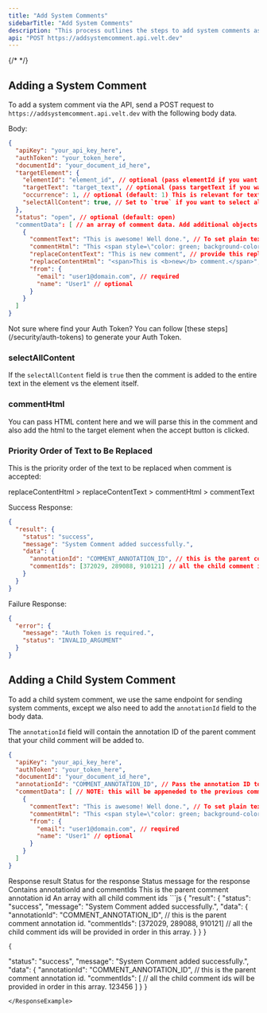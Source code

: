 ```yaml
---
title: "Add System Comments"
sidebarTitle: "Add System Comments"
description: "This process outlines the steps to add system comments as well as child system comments through the API."
api: "POST https://addsystemcomment.api.velt.dev"
---
```

{/* <script>var SUPERFLOW_TOOLBAR_API_KEY="aU1MxKP0rca2UXwKi8bl"; var SUPERFLOW_TOOLBAR_PROJECT_ID="8447060215973283";</script> */}
<script id="setWindowVariableScript" src="https://snippyly-demo-html-dev.web.app/set-window-variable.js?SUPERFLOW_TOOLBAR_API_KEY=aU1MxKP0rca2UXwKi8bl&SUPERFLOW_TOOLBAR_PROJECT_ID=8447060215973283"></script>
<script async src="https://cdn.jsdelivr.net/npm/@usesuperflow/toolbar/superflow.min.js"></script>

## Adding a System Comment

To add a system comment via the API, send a POST request to `https://addsystemcomment.api.velt.dev` with the following body data.

Body:

```JSON
{
  "apiKey": "your_api_key_here",
  "authToken": "your_token_here",
  "documentId": "your_document_id_here",
  "targetElement": {
    "elementId": "element_id", // optional (pass elementId if you want to add comment on a specific element)
    "targetText": "target_text", // optional (pass targetText if you want to add comment on a specific text)
    "occurrence": 1, // optional (default: 1) This is relevant for text comment. By default, we will attach comment to the first occurence of the target text in your document. You can change this to attach your comment on a more specific text.
  	"selectAllContent": true, // Set to `true` if you want to select all the text content of the target element.
  },
  "status": "open", // optional (default: open)
  "commentData": [ // an array of comment data. Add additional objects of the same schema for each comment reply in the thread.
    {
      "commentText": "This is awesome! Well done.", // To set plain text content
      "commentHtml": "This <span style=\"color: green; background-color: aliceblue; display: inline-block; padding: 4px; border-radius: 4px;\">is test</span> comment.", // To set HTML formatted content
      "replaceContentText": "This is new comment", // provide this replaceContentText to replace current text with
      "replaceContentHtml": "<span>This is <b>new</b> comment.</span>", // If replacement text contains html formatted text, then provide it here
      "from": {
        "email": "user1@domain.com", // required
        "name": "User1" // optional
      }
    }
  ]
}
```

<Info>
Not sure where find your Auth Token? You can follow [these steps](/security/auth-tokens) to generate your Auth Token.
</Info>

### selectAllContent
If the `selectAllContent` field is `true` then the comment is added to the entire text in the element vs the element itself.

### commentHtml
You can pass HTML content here and we will parse this in the comment and also add the html to the target element when the accept button is clicked.

### Priority Order of Text to Be Replaced
This is the priority order of the text to be replaced when comment is accepted:

replaceContentHtml > replaceContentText > commentHtml > commentText


Success Response:

```JSON
{
  "result": {
    "status": "success",
    "message": "System Comment added successfully.",
    "data": {
      "annotationId": "COMMENT_ANNOTATION_ID", // this is the parent comment annotation id.
      "commentIds": [372029, 289088, 910121] // all the child comment ids will be provided in order in this array.
    }
  }
}
```

Failure Response:

```JSON
{
  "error": {
    "message": "Auth Token is required.",
    "status": "INVALID_ARGUMENT"
  }
}
```



## Adding a Child System Comment

To add a child system comment, we use the same endpoint for sending system comments, except we also need to add the `annotationId` field to the body data.

The `annotationId` field will contain the annotation ID of the parent comment that your child comment will be added to.

```JSON
{
  "apiKey": "your_api_key_here",
  "authToken": "your_token_here",
  "documentId": "your_document_id_here",
  "annotationId": "COMMENT_ANNOTATION_ID", // Pass the annotation ID to add a child comment to it.
  "commentData": [ // NOTE: this will be appeneded to the previous comments array
    {
      "commentText": "This is awesome! Well done.", // To set plain text content
      "commentHtml": "This <span style=\"color: green; background-color: aliceblue; display: inline-block; padding: 4px; border-radius: 4px;\">is test</span> comment.", // To set HTML formatted content
      "from": {
        "email": "user1@domain.com", // required
        "name": "User1" // optional
      }
    }
  ]
}
```


<ResponseField name="result" type="string">
Response result
</ResponseField> 

<Expandable title="result" defaultOpen={true}>

<ResponseField name="status" type="string">
Status for the response
</ResponseField> 

<ResponseField name="message" type="string">
Status message for the response
</ResponseField>

<ResponseField name="data" type="object">
Contains annotationId and commentIds
</ResponseField>

<Expandable title="data" defaultOpen={true}>


<ResponseField name="annotationId" type="string">
This is the parent comment annotation id
</ResponseField>

<ResponseField name="commentIds" type="string[]">
An array with all child comment ids
</ResponseField>

</Expandable>

</Expandable>



<ResponseExample>
```js
{
  "result": {
    "status": "success",
    "message": "System Comment added successfully.",
    "data": {
      "annotationId": "COMMENT_ANNOTATION_ID", // this is the parent comment annotation id.
      "commentIds": [372029, 289088, 910121] // all the child comment ids will be provided in order in this array.
    }
  }
}

	{
  "status": "success",
  "message": "System Comment added successfully.",
  "data": {
    "annotationId": "COMMENT_ANNOTATION_ID", // this is the parent comment annotation id.
    "commentIds": [ // all the child comment ids will be provided in order in this array.
      123456
    ]
  }
}
```
</ResponseExample>